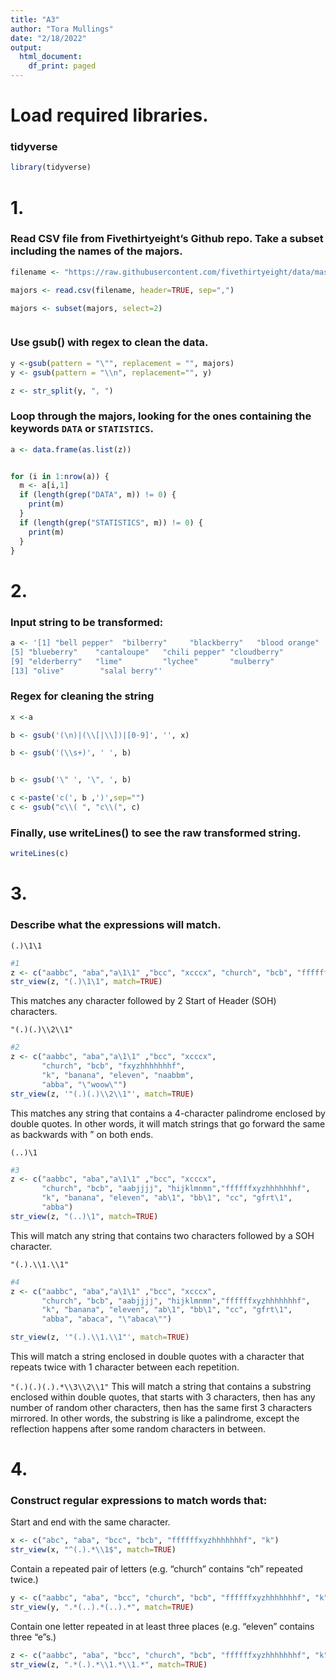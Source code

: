 ---
title: "A3"
author: "Tora Mullings"
date: "2/18/2022"
output:
  html_document:
    df_print: paged
---

# Load required libraries.
### tidyverse

```{r}
library(tidyverse)
```


# 1. 

### Read CSV file from Fivethirtyeight's Github repo. Take a subset including the names of the majors.

```{r}
filename <- "https://raw.githubusercontent.com/fivethirtyeight/data/master/college-majors/majors-list.csv"

majors <- read.csv(filename, header=TRUE, sep=",")

majors <- subset(majors, select=2)



```

### Use gsub() with regex to clean the data.
```{r}
y <-gsub(pattern = "\"", replacement = "", majors)
y <- gsub(pattern = "\\n", replacement="", y)

z <- str_split(y, ", ")

```

### Loop through the majors, looking for the ones containing the keywords `DATA` or `STATISTICS`.
```{r}
a <- data.frame(as.list(z))


for (i in 1:nrow(a)) {
  m <- a[i,1]
  if (length(grep("DATA", m)) != 0) {
    print(m)
  }
  if (length(grep("STATISTICS", m)) != 0) {
    print(m)
  }
}
```


# 2.

### Input string to be transformed:
```{r}
a <- '[1] "bell pepper"  "bilberry"     "blackberry"   "blood orange"
[5] "blueberry"    "cantaloupe"   "chili pepper" "cloudberry"  
[9] "elderberry"   "lime"         "lychee"       "mulberry"    
[13] "olive"        "salal berry"'

```

### Regex for cleaning the string
```{r}

x <-a 

b <- gsub('(\n)|(\\[|\\])|[0-9]', '', x)

b <- gsub('(\\s+)', ' ', b)


b <- gsub('\" ', '\", ', b)

c <-paste('c(', b ,')',sep="")
c <- gsub("c\\( ", "c\\(", c)


```


### Finally, use writeLines() to see the raw transformed string.
```{r}
writeLines(c)
```


# 3.
### Describe what the expressions will match.

`(.)\1\1`
```{r}
#1 
z <- c("aabbc", "aba","a\1\1" ,"bcc", "xcccx", "church", "bcb", "ffffffxyzhhhhhhhf", "k", "banana", "eleven")
str_view(z, "(.)\1\1", match=TRUE)

```
This matches any character followed by 2 Start of Header (SOH) characters.



`"(.)(.)\\2\\1"`
```{r}
#2 
z <- c("aabbc", "aba","a\1\1" ,"bcc", "xcccx", 
       "church", "bcb", "fxyzhhhhhhhf", 
       "k", "banana", "eleven", "naabbm",
       "abba", "\"woow\"")
str_view(z, '"(.)(.)\\2\\1"', match=TRUE)

```
This matches any string that contains a 4-character palindrome enclosed by double quotes. In other words, it will match strings that go forward the same as backwards with " on both ends.



`(..)\1`
```{r}
#3
z <- c("aabbc", "aba","a\1\1" ,"bcc", "xcccx", 
       "church", "bcb", "aabjjjj", "hijklmnmn","ffffffxyzhhhhhhhf", 
       "k", "banana", "eleven", "ab\1", "bb\1", "cc", "gfrt\1",
       "abba")
str_view(z, "(..)\1", match=TRUE)

```
This will match any string that contains two characters followed by a SOH character.



`"(.).\\1.\\1"`
```{r}
#4
z <- c("aabbc", "aba","a\1\1" ,"bcc", "xcccx", 
       "church", "bcb", "aabjjjj", "hijklmnmn","ffffffxyzhhhhhhhf", 
       "k", "banana", "eleven", "ab\1", "bb\1", "cc", "gfrt\1",
       "abba", "abaca", "\"abaca\"")

str_view(z, '"(.).\\1.\\1"', match=TRUE)
```
This will match a string enclosed in double quotes with a character that repeats twice with 1 character between each repetition.



`"(.)(.)(.).*\\3\\2\\1"`
This will match a string that contains a substring enclosed within double quotes, that starts with 3 characters, then has any number of random other characters, then has the same first 3 characters mirrored. In other words, the substring is like a palindrome, except the reflection happens after some random characters in between.


# 4. 
### Construct regular expressions to match words that:

Start and end with the same character.
```{r}
x <- c("abc", "aba", "bcc", "bcb", "ffffffxyzhhhhhhhf", "k")
str_view(x, "^(.).*\\1$", match=TRUE)

```


Contain a repeated pair of letters (e.g. "church" contains "ch" repeated twice.)
```{r}
y <- c("aabbc", "aba", "bcc", "church", "bcb", "ffffffxyzhhhhhhhf", "k")
str_view(y, ".*(..).*(..).*", match=TRUE)
```


Contain one letter repeated in at least three places (e.g. "eleven" contains three "e"s.)
```{r}
z <- c("aabbc", "aba", "bcc", "church", "bcb", "ffffffxyzhhhhhhhf", "k", "banana", "eleven")
str_view(z, ".*(.).*\\1.*\\1.*", match=TRUE)
```

















